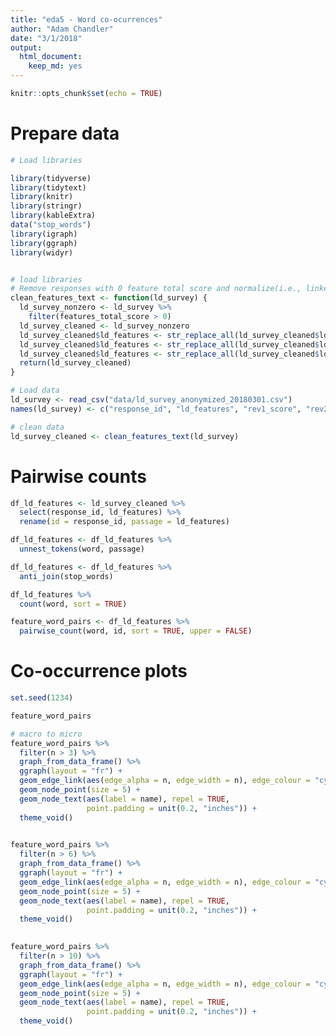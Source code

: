 ```yaml
---
title: "eda5 - Word co-ocurrences"
author: "Adam Chandler"
date: "3/1/2018"
output: 
  html_document: 
    keep_md: yes
---
```


```r
knitr::opts_chunk$set(echo = TRUE)
```

# Prepare data

```r

# Load libraries

library(tidyverse)
library(tidytext)
library(knitr)
library(stringr)
library(kableExtra)
data("stop_words")
library(igraph)
library(ggraph)
library(widyr)


# load libraries
# Remove responses with 0 feature total score and normalize(i.e., linked data)
clean_features_text <- function(ld_survey) {
  ld_survey_nonzero <- ld_survey %>%
    filter(features_total_score > 0)
  ld_survey_cleaned <- ld_survey_nonzero
  ld_survey_cleaned$ld_features <- str_replace_all(ld_survey_cleaned$ld_features, "linked data", "linked_data")
  ld_survey_cleaned$ld_features <- str_replace_all(ld_survey_cleaned$ld_features, "linked open data", "linked_data")
  ld_survey_cleaned$ld_features <- str_replace_all(ld_survey_cleaned$ld_features, "lod", "linked_data")
  return(ld_survey_cleaned)
}

# Load data
ld_survey <- read_csv("data/ld_survey_anonymized_20180301.csv")
names(ld_survey) <- c("response_id", "ld_features", "rev1_score", "rev2_score", "rev3_score", "rev4_score", "features_total_score")

# clean data
ld_survey_cleaned <- clean_features_text(ld_survey)

```

# Pairwise counts


```r

df_ld_features <- ld_survey_cleaned %>%
  select(response_id, ld_features) %>%
  rename(id = response_id, passage = ld_features)

df_ld_features <- df_ld_features %>%
  unnest_tokens(word, passage)

df_ld_features <- df_ld_features %>%
  anti_join(stop_words)

df_ld_features %>%
  count(word, sort = TRUE)

feature_word_pairs <- df_ld_features %>%
  pairwise_count(word, id, sort = TRUE, upper = FALSE)


```

# Co-occurrence plots

```r

set.seed(1234)

feature_word_pairs

# macro to micro
feature_word_pairs %>%
  filter(n > 3) %>%
  graph_from_data_frame() %>%
  ggraph(layout = "fr") +
  geom_edge_link(aes(edge_alpha = n, edge_width = n), edge_colour = "cyan4") +
  geom_node_point(size = 5) +
  geom_node_text(aes(label = name), repel = TRUE, 
                 point.padding = unit(0.2, "inches")) +
  theme_void()
  

feature_word_pairs %>%
  filter(n > 6) %>%
  graph_from_data_frame() %>%
  ggraph(layout = "fr") +
  geom_edge_link(aes(edge_alpha = n, edge_width = n), edge_colour = "cyan4") +
  geom_node_point(size = 5) +
  geom_node_text(aes(label = name), repel = TRUE, 
                 point.padding = unit(0.2, "inches")) +
  theme_void()
  

feature_word_pairs %>%
  filter(n > 10) %>%
  graph_from_data_frame() %>%
  ggraph(layout = "fr") +
  geom_edge_link(aes(edge_alpha = n, edge_width = n), edge_colour = "cyan4") +
  geom_node_point(size = 5) +
  geom_node_text(aes(label = name), repel = TRUE, 
                 point.padding = unit(0.2, "inches")) +
  theme_void()
  



```


